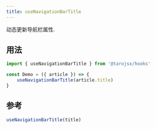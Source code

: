 ```yaml
---
title: useNavigationBarTitle
---
```


动态更新导航栏属性.

## 用法

```jsx
import { useNavigationBarTitle } from '@tarojsx/hooks'

const Demo = ({ article }) => {
    useNavigationBarTitle(article.title)
}
```

## 参考

```ts
useNavigationBarTitle(title)
```
